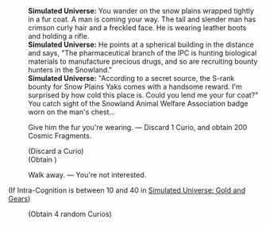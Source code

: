 {{Dialogue Start}}
:'''Simulated Universe:''' You wander on the snow plains wrapped tightly in a fur coat. A man is coming your way. The tall and slender man has crimson curly hair and a freckled face. He is wearing leather boots and holding a rifle.
:'''Simulated Universe:''' He points at a spherical building in the distance and says, "The pharmaceutical branch of the IPC is hunting biological materials to manufacture precious drugs, and so are recruiting bounty hunters in the Snowland."
:'''Simulated Universe:''' "According to a secret source, the S-rank bounty for Snow Plains Yaks comes with a handsome reward. I'm surprised by how cold this place is. Could you lend me your fur coat?" You catch sight of the Snowland Animal Welfare Association badge worn on the man's chest...
:{{DIcon|Star}} Give him the fur you're wearing. &mdash; Discard 1 Curio, and obtain 200 Cosmic Fragments.
:;(Discard a Curio)
:;(Obtain {{Item|Cosmic Fragment|20|x=200}})
:{{DIcon|Star}} Walk away. &mdash; You're not interested.
;(If Intra-Cognition is between 10 and 40 in [[Simulated Universe: Gold and Gears]])
:{{SU Special Dialogue|Erudition|Get more "intelligence" from him.|Gain 4 random Curio(s), which may contain negative ones.}}
:;(Obtain 4 random Curios)
{{Dialogue End}}
